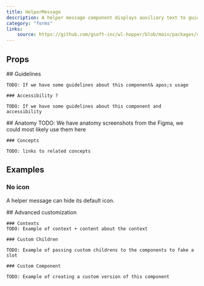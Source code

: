 ```yaml
---
title: HelperMessage
description: A helper message component displays auxiliary text to guide users in the interface.
category: "forms"
links:
    source: https://github.com/gsoft-inc/wl-hopper/blob/main/packages/components/src/HelperMessage/src/HelperMessage.tsx
---
```


<Example src="HelperMessage/docs/preview" isOpen />

## Props

<PropTable component="HelperMessage" />

<FeatureFlag flag="next">
    ## Guidelines

    TODO: If we have some guidelines about this component& apos;s usage

    ### Accessibility ?

    TODO: If we have some guidelines about this component and accessibility
</FeatureFlag>

<FeatureFlag flag="rc">
    ## Anatomy
    TODO: We have anatomy screenshots from the Figma, we could most likely use them here

    ### Concepts

    TODO: links to related concepts
</FeatureFlag>

## Examples

### No icon

A helper message can hide its default icon.

<Example src="HelperMessage/docs/noicon" />

<FeatureFlag flag="next">
    ## Advanced customization

    ### Contexts
    TODO: Example of context + content about the context

    ### Custom Children

    TODO: Example of passing custom childrens to the components to fake a slot

    ### Custom Component

    TODO: Example of creating a custom version of this component
</FeatureFlag>
